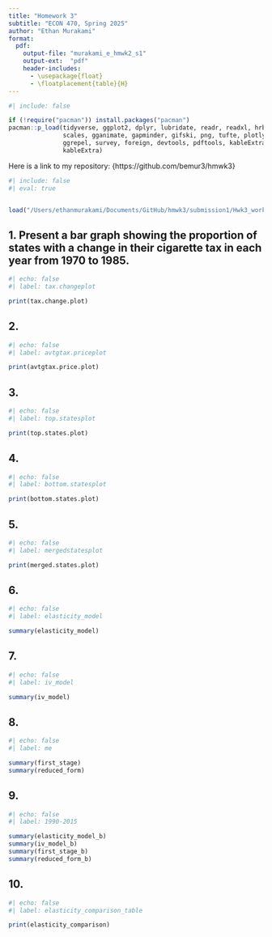 ```yaml
---
title: "Homework 3"
subtitle: "ECON 470, Spring 2025"
author: "Ethan Murakami"
format:
  pdf:
    output-file: "murakami_e_hmwk2_s1"
    output-ext:  "pdf"
    header-includes:
      - \usepackage{float}
      - \floatplacement{table}{H}
---
```


```r
#| include: false

if (!require("pacman")) install.packages("pacman")
pacman::p_load(tidyverse, ggplot2, dplyr, lubridate, readr, readxl, hrbrthemes, fixest,
               scales, gganimate, gapminder, gifski, png, tufte, plotly, OECD,
               ggrepel, survey, foreign, devtools, pdftools, kableExtra, modelsummary,
               kableExtra)
```

Here is a link to my repository: {https://github.com/bemur3/hmwk3}

\newpage 

```r
#| include: false
#| eval: true


load("/Users/ethanmurakami/Documents/GitHub/hmwk3/submission1/Hwk3_workspace.Rdata")
```


\newpage 

## 1. Present a bar graph showing the proportion of states with a change in their cigarette tax in each year from 1970 to 1985.

```r
#| echo: false
#| label: tax.changeplot

print(tax.change.plot)
```


\newpage 

## 2. 

```r
#| echo: false
#| label: avtgtax.priceplot

print(avtgtax.price.plot)
```

\newpage

## 3. 

```r
#| echo: false
#| label: top.statesplot

print(top.states.plot)
```

\newpage

## 4. 

```r
#| echo: false
#| label: bottom.statesplot

print(bottom.states.plot)
```

\newpage

## 5. 

```r
#| echo: false
#| label: mergedstatesplot

print(merged.states.plot)
```

\newpage

## 6. 

```r
#| echo: false
#| label: elasticity_model

summary(elasticity_model)
```

\newpage

## 7. 

```r
#| echo: false
#| label: iv_model

summary(iv_model)
```

\newpage

## 8. 

```r
#| echo: false
#| label: me

summary(first_stage)
summary(reduced_form)
```

\newpage

## 9. 

```r
#| echo: false
#| label: 1990-2015

summary(elasticity_model_b)
summary(iv_model_b)
summary(first_stage_b)
summary(reduced_form_b)
```

\newpage

## 10. 

```r
#| echo: false
#| label: elasticity_comparison_table

print(elasticity_comparison)
```


